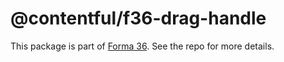 # @contentful/f36-drag-handle

This package is part of [Forma 36](https://github.com/contentful/forma-36). See the repo for more details.
